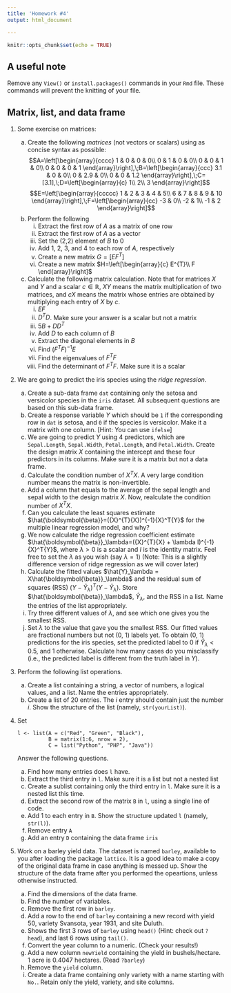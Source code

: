 ```yaml
---
title: 'Homework #4'
output: html_document

---
```


```r
knitr::opts_chunk$set(echo = TRUE)
```

## A useful note
Remove any `View()` or `install.packages()` commands in your `Rmd` file. These commands will prevent the knitting of your file. 

## Matrix, list, and data frame

1. Some exercise on matrices:
    a. Create the following *matrices* (not vectors or scalars) using as concise syntax as possible:
    $$A=\left[\begin{array}{cccc}
    1 & 0 & 0 & 0\\
    0 & 1 & 0 & 0\\
    0 & 0 & 1 & 0\\
    0 & 0 & 0 & 1
    \end{array}\right],\;B=\left[\begin{array}{ccc}
    3.1 & 0 & 0\\
    0 & 2.9 & 0\\
    0 & 0 & 1.2
    \end{array}\right],\;C=[3.1],\;D=\left[\begin{array}{c}
    1\\
    2\\
    3
    \end{array}\right]$$
    $$E=\left[\begin{array}{ccccc}
    1 & 2 & 3 & 4 & 5\\
    6 & 7 & 8 & 9 & 10
    \end{array}\right],\;F=\left[\begin{array}{cc}
    -3 & 0\\
    -2 & 1\\
    -1 & 2
    \end{array}\right]$$
    a. Perform the following
        i. Extract the first row of $A$ as a matrix of one row
        i. Extract the first row of $A$ as a vector
        i. Set the (2,2) element of $B$ to 0
        i. Add 1, 2, 3, and 4 to each row of $A$, respectively
        i. Create a new matrix $G = [E F^T]$
        i. Create a new matrix $H=\left[\begin{array}{c}
E^{T}\\
F
\end{array}\right]$
    a. Calculate the following matrix calculation. Note that for matrices $X$ and $Y$ and a scalar $c \in \mathbb{R}$, $XY$ means the matrix multiplication of two matrices, and $cX$ means the matrix whose entries are obtained by multiplying each entry of $X$ by $c$.
        i. $EF$
        i. $D^TD$. Make sure your answer is a scalar but not a matrix
        i. $5B + DD^T$
        i. Add $D$ to each column of $B$
        i. Extract the diagonal elements in $B$
        i. Find $(F^TF)^{-1}E$
        i. Find the eigenvalues of $F^TF$
        i. Find the determinant of $F^TF$. Make sure it is a scalar

2. We are going to predict the iris species using the *ridge regression*. 
    a. Create a sub-data frame `dat` containing only the setosa and versicolor species in the `iris` dataset. All subsequent questions are based on this sub-data frame.
    a. Create a response variable $Y$ which should be `1` if the corresponding row in `dat` is setosa, and `0` if the species is versicolor. Make it a matrix with one column. [Hint: You can use `ifelse`]
    a. We are going to predict $Y$ using 4 predictors, which are `Sepal.Length`, `Sepal.Width`, `Petal.Length`, and `Petal.Width`. Create the design matrix $X$ containing the intercept and these four predictors in its columns. Make sure it is a matrix but not a data frame.
    a. Calculate the condition number of $X^TX$. A very large condition number means the matrix is non-invertible.
    a. Add a column that equals to the average of the sepal length and sepal width to the design matrix $X$. Now, realculate the condition number of $X^TX$.
    a. Can you calculate the least squares estimate $\hat{\boldsymbol{\beta}}=({X}^{T}{X})^{-1}{X}^T{Y}$ for the multiple linear regression model, and why?
    a. We now calculate the ridge regression coefficient estimate $\hat{\boldsymbol{\beta}}_\lambda=({X}^{T}{X} + \lambda I)^{-1}{X}^T{Y}$, where $\lambda > 0$ is a scalar and $I$ is the identity matrix. Feel free to set the $\lambda$ as you wish (say $\lambda=1$) (Note: This is a slightly difference version of ridge regression as we will cover later)
    a. Calculate the fitted values $\hat{Y}_\lambda = X\hat{\boldsymbol{\beta}}_\lambda$ and the residual sum of squares (RSS) $(Y - \hat{Y}_\lambda)^T(Y - \hat{Y}_\lambda)$. Store $\hat{\boldsymbol{\beta}}_\lambda$, $\hat{Y}_\lambda$, and the RSS in a list. Name the entries of the list appropriately.
    a. Try three different values of $\lambda$, and see which one gives you the smallest RSS.
    a. Set $\lambda$ to the value that gave you the smallest RSS. Our fitted values are fractional numbers but not (0, 1) labels yet. To obtain (0, 1) predictions for the iris species, set the predicted label to 0 if $\hat{Y}_\lambda < 0.5$, and 1 otherwise. Calculate how many cases do you misclassify (i.e., the predicted label is different from the truth label in $Y$). 

1. Perform the following list operations.

    a. Create a list containing a string, a vector of numbers, a logical values, and a list. Name the entries appropriately.
    a. Create a list of 20 entries. The $i$ entry should contain just the number $i$. Show the structure of the list (namely, `str(yourList)`).
    
1. Set 

    ```
    l <- list(A = c("Red", "Green", "Black"), 
              B = matrix(1:6, nrow = 2), 
              C = list("Python", "PHP", "Java"))
    ```
    
    Answer the following questions.

    a. Find how many entries does `l` have.
    b. Extract the third entry in `l`. Make sure it is a list but not a nested list
    c. Create a sublist containing only the third entry in `l`. Make sure it is a nested list this time.
    d. Extract the second row of the matrix `B` in `l`, using a single line of code.
    e. Add 1 to each entry in `B`. Show the structure updated `l` (namely, `str(l)`).
    f. Remove entry `A`
    g. Add an entry `D` containing the data frame `iris`

1. Work on a barley yield data. The dataset is named `barley`, available to you after loading the package `lattice`. It is a good idea to make a copy of the original data frame in case anything is messed up. Show the structure of the data frame after you performed the opeartions, unless otherwise instructed.

    a. Find the dimensions of the data frame.
    a. Find the number of variables.
    a. Remove the first row in `barley`.
    a. Add a row to the end of `barley` containing a new record with yield 50, variety Svansota, year 1931, and site Duluth.
    a. Shows the first 3 rows of `barley` using `head()` (Hint: check out `?head`), and last 6 rows using `tail()`.
    a. Convert the year column to a numeric. (Check your results!)
    a. Add a new column `newYield` containing the yield in bushels/hectare. 1 acre is 0.4047 hectares. (Read `?barley`)
    a. Remove the `yield` column.
    a. Create a data frame containing only variety with a name starting with `No. `. Retain only the yield, variety, and site columns. 
    